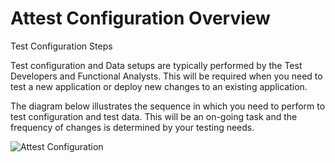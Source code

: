 # Attest Configuration Overview

Test Configuration Steps

Test configuration and Data setups are typically performed by the Test Developers and Functional Analysts. This will be required when you need to test a new application or deploy new changes to an existing application.

The diagram below illustrates the sequence in which you need to perform to test configuration and test data. This will be an on-going task and the frequency of changes is determined by your testing needs.

![Attest Configuration](./configoverview.png)
